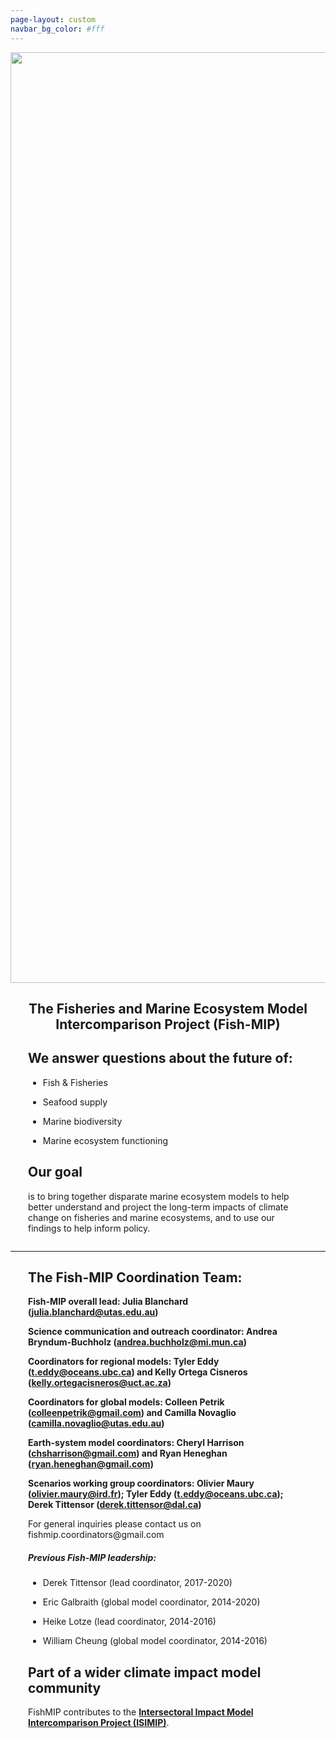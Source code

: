 ```yaml
---
page-layout: custom
navbar_bg_color: #fff
---
```


![](images/fush!.jpeg){.column-screen style="padding: 0em;margin: -2 em" fig-align="center" width="1489"}

::: {style="margin:2em"}
::: {style="text-align: center"}
# The Fisheries and Marine Ecosystem Model Intercomparison Project (Fish-MIP)
:::

## We answer questions about the future of:

-   Fish & Fisheries

-   Seafood supply

-   Marine biodiversity

-   Marine ecosystem functioning

## Our goal

is to bring together disparate marine ecosystem models to help better understand and project the long-term impacts of climate change on fisheries and marine ecosystems, and to use our findings to help inform policy.
:::

------------------------------------------------------------------------

::: {style="margin: 2em"}
## **The Fish-MIP Coordination Team:**

**Fish-MIP overall lead: Julia Blanchard ([julia.blanchard\@utas.edu.au](mailto:julia.blanchard@utas.edu.au))**

**Science communication and outreach coordinator: Andrea Bryndum-Buchholz ([andrea.buchholz\@mi.mun.ca](mailto:andrea.buchholz@mi.mun.ca))**

**Coordinators for regional models: Tyler Eddy ([t.eddy\@oceans.ubc.ca](mailto:Tyler.Eddy@dal.ca)) and Kelly Ortega Cisneros ([kelly.ortegacisneros\@uct.ac.za](mailto:kelly.ortegacisneros@uct.ac.za))**

**Coordinators for global models: Colleen Petrik ([colleenpetrik\@gmail.com](mailto:colleenpetrik@gmail.com)) and Camilla Novaglio ([camilla.novaglio\@utas.edu.au](mailto:camilla.novaglio@utas.edu.au))**

**Earth-system model coordinators: Cheryl Harrison ([chsharrison\@gmail.com](mailto:chsharrison@gmail.com)) and Ryan Heneghan ([ryan.heneghan\@gmail.com](mailto:ryan.heneghan@gmail.com))**

**Scenarios working group coordinators: Olivier Maury ([olivier.maury\@ird.fr](mailto:olivier.maury@ird.fr)); Tyler Eddy ([t.eddy\@oceans.ubc.ca](mailto:Tyler.Eddy@dal.ca)); Derek Tittensor ([derek.tittensor\@dal.ca](mailto:derek.tittensor@dal.ca))**

For general inquiries please contact us on fishmip.coordinators\@gmail.com

##### Previous Fish-MIP leadership:

-   Derek Tittensor (lead coordinator, 2017-2020)

-   Eric Galbraith (global model coordinator, 2014-2020)

-   Heike Lotze (lead coordinator, 2014-2016)

-   William Cheung (global model coordinator, 2014-2016)

## Part of a wider climate impact model community

FishMIP contributes to the [**Intersectoral Impact Model Intercomparison Project (ISIMIP)**](https://www.isimip.org/).
:::
